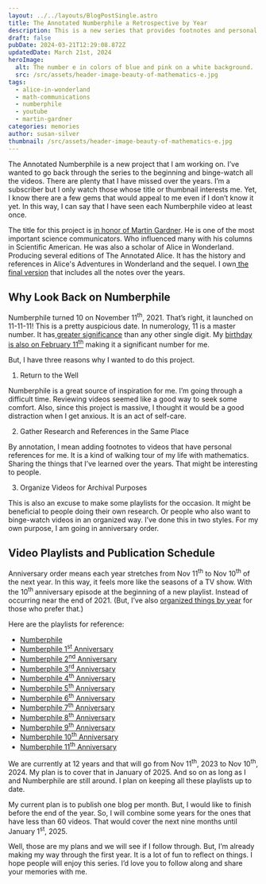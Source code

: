 ```yaml
---
layout: ../../layouts/BlogPostSingle.astro
title: The Annotated Numberphile a Retrospective by Year
description: This is a new series that provides footnotes and personal refrences for Numberphile videos by year.
draft: false
pubDate: 2024-03-21T12:29:08.872Z
updatedDate: March 21st, 2024
heroImage:
  alt: The number e in colors of blue and pink on a white background.
  src: /src/assets/header-image-beauty-of-mathematics-e.jpg
tags:
  - alice-in-wonderland
  - math-communications
  - numberphile
  - youtube
  - martin-gardner
categories: memories
author: susan-silver
thumbnail: /src/assets/header-image-beauty-of-mathematics-e.jpg
---
```



The Annotated Numberphile is a new project that I am working on. I’ve wanted to go back through the series to the beginning and binge-watch all the videos. There are plenty that I have missed over the years. I’m a subscriber but I only watch those whose title or thumbnail interests me. Yet, I know there are a few gems that would appeal to me even if I don’t know it yet. In this way, I can say that I have seen each Numberphile video at least once. 

The title for this project is [in honor of Martin Gardner](https://www.gathering4gardner.org/who-was-martin-gardner/). He is one of the most important science communicators. Who influenced many with his columns in Scientific American. He was also a scholar of Alice in Wonderland. Producing several editions of The Annotated Alice. It has the history and references in Alice's Adventures in Wonderland and the sequel. I own[ the final version](https://www.amazon.com/Annotated-Alice-Definitive-Lewis-Carroll/dp/0393048470) that includes all the notes over the years. 


## Why Look Back on Numberphile

Numberphile turned 10 on November 11<sup>th</sup>, 2021. That’s right, it launched on 11-11-11! This is a pretty auspicious date. In numerology, 11 is a master number. It has[ greater significance](https://www.numerology.com/articles/about-numerology/master-number-11/) than any other single digit. My [birthday is also on February 11<sup>th</sup>](https://beautyofmathematics.com/a-valentine-for-mathematics/) making it a significant number for me.

But, I have three reasons why I wanted to do this project. 



1. Return to the Well

Numberphile is a great source of inspiration for me. I’m going through a difficult time. Reviewing videos seemed like a good way to seek some comfort. Also, since this project is massive, I thought it would be a good distraction when I get anxious. It is an act of self-care. 



2. Gather Research and References in the Same Place

By annotation, I mean adding footnotes to videos that have personal references for me. It is a kind of walking tour of my life with mathematics. Sharing the things that I’ve learned over the years. That might be interesting to people.



3. Organize Videos for Archival Purposes

This is also an excuse to make some playlists for the occasion. It might be beneficial to people doing their own research. Or people who also want to binge-watch videos in an organized way. I’ve done this in two styles. For my own purpose, I am going in anniversary order. 


## Video Playlists and Publication Schedule

Anniversary order means each year stretches from Nov 11<sup>th</sup> to Nov 10<sup>th</sup> of the next year. In this way, it feels more like the seasons of a TV show. With the 10<sup>th </sup>anniversary episode at the beginning of a new playlist. Instead of occurring near the end of 2021. (But, I’ve also [organized things by year](https://www.youtube.com/@suzzasilver/playlists) for those who prefer that.)

Here are the playlists for reference:



* [Numberphile ](https://www.youtube.com/playlist?list=PLLL_2f0y97l-MSa9RNpfvCeN00gpeQsWO)
* [Numberphile 1<sup>st</sup> Anniversary](https://www.youtube.com/playlist?list=PLLL_2f0y97l_h5ukj84XVSgm7m28Iv5Wg)
* [Numberphile 2<sup>nd</sup> Anniversary](https://www.youtube.com/playlist?list=PLLL_2f0y97l8faLkerCnb5uQoxnEoyjdn)
* [Numberphile 3<sup>rd</sup> Anniversary](https://www.youtube.com/playlist?list=PLLL_2f0y97l-4d3trZMXmTHhQxotaNOt2)
* [Numberphile 4<sup>th</sup> Anniversary](https://www.youtube.com/playlist?list=PLLL_2f0y97l89168s3JYeX3boiCldtH_R)
* [Numberphile 5<sup>th</sup> Anniversary](https://www.youtube.com/playlist?list=PLLL_2f0y97l_fcU_lBQ-mZ9TgGz9Z8Kbr)
* [Numberphile 6<sup>th</sup> Anniversary](https://www.youtube.com/playlist?list=PLLL_2f0y97l_bR8Xjk_YjFrUgVazOKLLE)
* [Numberphile 7<sup>th</sup> Anniversary](https://www.youtube.com/playlist?list=PLLL_2f0y97l-SP0BYMtk7bU_8iP8Czta3)
* [Numberphile 8<sup>th</sup> Anniversary](https://www.youtube.com/playlist?list=PLLL_2f0y97l-uA4uZvK_luD24901lKFUV)
* [Numberphile 9<sup>th</sup> Anniversary](https://www.youtube.com/playlist?list=PLLL_2f0y97l8XI40Qcf8gGZ7lUBuRu61f)
* [Numberphile 10<sup>th</sup> Anniversary](https://www.youtube.com/playlist?list=PLLL_2f0y97l9qf2JEUiZMJTlI99XP7m9N)
* [Numberphile 11<sup>th</sup> Anniversary](https://www.youtube.com/playlist?list=PLLL_2f0y97l9NvWjPN7L4bCEbsmPhpuUd)

We are currently at 12 years and that will go from Nov 11<sup>th</sup>, 2023 to Nov 10<sup>th</sup>, 2024. My plan is to cover that in January of 2025. And so on as long as I and Numberphile are still around. I plan on keeping all these playlists up to date. 

My current plan is to publish one blog per month. But, I would like to finish before the end of the year. So, I will combine some years for the ones that have less than 60 videos. That would cover the next nine months until January 1<sup>st</sup>, 2025. 

Well, those are my plans and we will see if I follow through. But, I’m already making my way through the first year. It is a lot of fun to reflect on things. I hope people will enjoy this series. I’d love you to follow along and share your memories with me. 